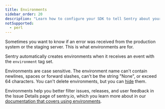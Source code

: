 ```yaml
---
title: Environments
sidebar_order: 20
description: "Learn how to configure your SDK to tell Sentry about your environments."
notSupported:
  - perl
---
```


Sometimes you want to know if an error was received from the production system or the staging server. This is what environments are for.

Sentry automatically creates environments when it receives an event with the `environment` tag set.

Environments are case sensitive. The environment name can't contain newlines, spaces or forward slashes, can't be the string "None", or exceed 64 characters. You can't delete environments, but you can [hide](/product/sentry-basics/environments/#hidden-environments) them.

<PlatformContent includePath="set-environment" />

Environments help you better filter issues, releases, and user feedback in the Issue Details page of sentry.io, which you learn more about in our [documentation that covers using environments](/product/sentry-basics/environments/).
